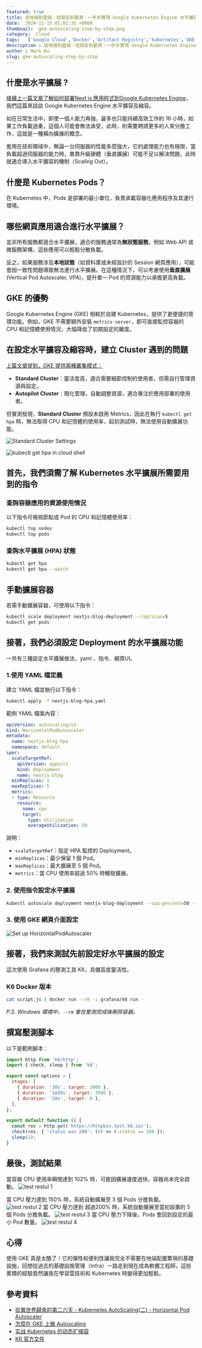 ```yaml
---
featured: true
title: 從地端到雲端：從設定到壓測：一步步實現 Google Kubernetes Engine 水平擴容及縮容
date:  2024-11-15 01:01:35 +0800
thumbnail:  gke-autoscaling-step-by-step.png
category:  Cloud  
tags:   ['Google Cloud','Docker','Artifact Registry','kubernetes','GKE','google kubernetes engine']
description : 從地端到雲端：從設定到壓測：一步步實現 Google Kubernetes Engine 水平擴容及縮容
author : Mark Ku
slug: gke-autoscaling-step-by-step
---
```

## 什麼是水平擴展 ?
[接續上一篇文章了解如何部署Next js 應用程式到Google Kubernetes Engine](https://blog.markkulab.net/deploy-nextjs-app-to-google-kubernetes-service/)，我們這篇來談談 Google Kubernetes Engine 水平擴容及縮容。　　

如在日常生活中，即使一個人能力再強，最多也只能持續高效工作約 16 小時，如果工作負載過重，這個人可能會無法承受，此時，則需要聘請更多的人來分擔工作，這就是一種橫向擴展的概念。  
  
套用在技術領域中，無論一台伺服器的性能多麼強大，它的處理能力也有極限，當負載超過伺服器的能力時，單靠升級硬體（垂直擴展）可能不足以解決問題，此時就適合導入水平擴容的機制（Scaling Out）。  

## 什麼是 Kubernetes Pods？
在 Kubernetes 中，Pods 是部署的最小單位，負責承載容器化應用程序及其運行環境。

## 哪些網頁應用適合進行水平擴展？
並非所有服務都適合水平擴展，適合的服務通常為**無狀態服務**，例如 Web API 或微服務架構，這些應用可以輕鬆分散負載。

反之，如果服務涉及**本地狀態**（如資料庫或未經設計的 Session 網頁應用），可能會因一致性問題導致無法進行水平擴展。在這種情況下，可以考慮使用**垂直擴展** (Vertical Pod Autoscaler, VPA)，提升單一 Pod 的資源能力以承擔更高負載。

## GKE 的優勢
Google Kubernetes Engine (GKE) 相較於自建 Kubernetes，提供了更便捷的管理功能。例如，GKE 不需要額外安裝 `metrics-server`，即可直接監控容器的 CPU 和記憶體使用情況，大幅降低了初期設定的難度。

## 在設定水平擴容及縮容時，建立 Cluster 遇到的問題
[上篇文章提到，GKE 提供兩種叢集模式：](https://blog.markkulab.net/deploy-nextjs-app-to-google-kubernetes-service/)
- **Standard Cluster**：靈活度高，適合需要細節控制的使用者，但需自行管理資源與設定。
- **Autopilot Cluster**：簡化管理，自動調整資源，適合專注於應用部署的使用者。

但實測發現，**Standard Cluster** 預設未啟用 Metrics，因此在執行 `kubectl get hpa` 時，無法取得 CPU 和記憶體的使用率，起初測試時，無法使用自動擴展功能。

![Standard Cluster Settings](standard-cluster-settings.png)

![kubectl get hpa in cloud shell](cannot-get-cpu-usage-rate.png)

## 首先，我們須需了解 Kubernetes 水平擴展所需要用到的指令
### 查詢容器應用的資源使用情況
以下指令可檢視節點或 Pod 的 CPU 和記憶體使用率：
```bash
kubectl top nodes
kubectl top pods
```

### 查詢水平擴展 (HPA) 狀態
```bash
kubectl get hpa
kubectl get hpa --watch
```

## 手動擴展容器
若需手動擴展容器，可使用以下指令：
```bash
kubectl scale deployment nextjs-blog-deployment --replicas=5
kubectl get pods
```

## 接著，我們必須設定 Deployment 的水平擴展功能
一共有三種設定水平擴展做法，yaml 、指令、網頁UI。

### 1.使用 YAML 檔定義
建立 YAML 檔並執行以下指令：
```bash
kubectl apply -f nextjs-blog-hpa.yaml
```

範例 YAML 檔案內容：
```yaml
apiVersion: autoscaling/v2
kind: HorizontalPodAutoscaler
metadata:
  name: nextjs-blog-hpa
  namespace: default
spec:
  scaleTargetRef:
    apiVersion: apps/v1
    kind: Deployment
    name: nextjs-blog
  minReplicas: 1
  maxReplicas: 5
  metrics:
  - type: Resource
    resource:
      name: cpu
      target:
        type: Utilization
        averageUtilization: 50
```

說明：
- `scaleTargetRef`：指定 HPA 監控的 Deployment。
- `minReplicas`：最少保留 1 個 Pod。
- `maxReplicas`：最大擴展至 5 個 Pod。
- `metrics`：當 CPU 使用率超過 50% 時觸發擴展。

### 2. 使用指令設定水平擴展
```bash
kubectl autoscale deployment nextjs-blog-deployment --cpu-percent=50 --min=1 --max=5
```
### 3. 使用 GKE 網頁介面設定
![Set up HorizontalPodAutoscaler](configre-horizontaal-pod-autoscaler.png)

## 接著，我們來測試先前設定好水平擴展的設定
這次使用 Grafana 的壓測工具 K6，具備高度靈活性。

### K6 Docker 版本
```bash
cat script.js | docker run --rm -i grafana/k6 run -
```
*P.S. Windows 環境中，`--rm` 會在壓測完成後刪除容器。*

## 撰寫壓測腳本
以下是範例腳本：
```javascript
import http from 'k6/http';
import { check, sleep } from 'k6';

export const options = {
  stages: [
    { duration: '30s', target: 3000 },
    { duration: '1m30s', target: 3000 },
    { duration: '20s', target: 0 },
  ],
};

export default function () {
  const res = http.get('https://httpbin.test.k6.io/');
  check(res, { 'status was 200': (r) => r.status == 200 });
  sleep(1);
}
```

## 最後，測試結果
當容器 CPU 使用率瞬間達到 102% 時，可能因擴展速度過快，容器尚未完全啟動。
![test restul 1](test-result-1.png) 

當 CPU 壓力達到 150% 時，系統自動擴展至 3 個 Pods 分擔負載。
![test restul 2](test-result-2.png) 
當 CPU 壓力達到 超過200% 時，系統自動擴展至當初設置的 5 個 Pods 分擔負載。
![test restul 3](test-result-3.png)
當 CPU 壓力下降後，Pods 會回到設定的最小 Pod 數量。
![test restul 4](test-result-4.png)

## 心得
使用 GKE 真是太酷了！它的彈性和便利性讓我完全不需要在地端配置繁瑣的基礎設施，回想從過去的基礎設施管理（Infra）一路走到現在成為軟體工程師，這些累積的經驗竟然讓我在學習雲技術和 Kubernetes 時變得更加輕鬆。

## 參考資料
- [從異世界歸來的第二六天 - Kubernetes AutoScaling(二) - Horizontal Pod Autoscaler](https://ithelp.ithome.com.tw/articles/10298858)
- [怎麼在 GKE 上做 Autoscaling](https://youtu.be/jP4cg7itW6E?si=h4TDRqLSWULgzIw9)
- [实战 Kubernetes 的动态扩缩容](https://www.aneasystone.com/archives/2022/11/kubernetes-auto-scaling.html)
- [K6 官方文件](https://grafana.com/docs/k6/latest/get-started/running-k6/) 
